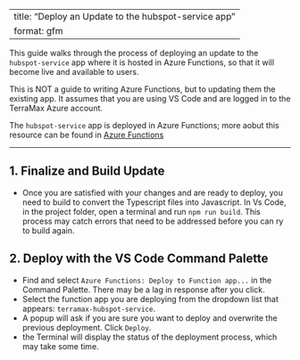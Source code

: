 <!-- To regenerate the Markdown version of this file, enter in the terminal:
    quarto render docs/how-to/deploy-hubspot-service-update.qmd 
-->

---
title: "Deploy an Update to the hubspot-service app"
format: gfm
---

This guide walks through the process of deploying an update to the `hubspot-service` app where it is hosted in Azure Functions, so that it will become live and available to users.  

This is NOT a guide to writing Azure Functions, but to updating them the existing app.  It assumes that you are using VS Code and are logged in to the TerraMax Azure account.

The `hubspot-service` app is deployed in Azure Functions; more aobut this resource can be found in [Azure Functions](../azure/azure-functions.qmd)

---

## 1. Finalize and Build Update

- Once you are satisfied with your changes and are ready to deploy, you need to build to convert the Typescript files into Javascript.  In Vs Code, in the project folder, open a terminal and run `npm run build`.  This process may catch errors that need to be addressed before you can ry to build again.

## 2. Deploy with the VS Code Command Palette

- Find and select `Azure Functions: Deploy to Function app...` in the Command Palette.  There may be a lag in response after you click.
- Select the function app you are deploying from the dropdown list that appears: `terramax-hubspot-service`.
- A popup will ask if you are sure you want to deploy and overwrite the previous deployment.  Click `Deploy`.
- the Terminal will display the status of the deployment process, which may take some time.